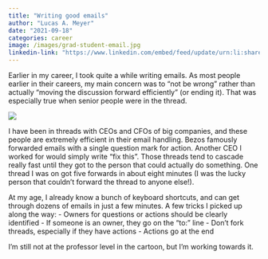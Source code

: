 ```yaml
---
title: "Writing good emails"
author: "Lucas A. Meyer"
date: "2021-09-18"
categories: career
image: /images/grad-student-email.jpg
linkedin-link: "https://www.linkedin.com/embed/feed/update/urn:li:share:6843910523256479746"
---
```


Earlier in my career, I took quite a while writing emails. As most people earlier in their careers, my main concern was to "not be wrong" rather than actually "moving the discussion forward efficiently" (or ending it). That was especially true when senior people were in the thread.

![](/images/grad-student-email.jpg)

I have been in threads with CEOs and CFOs of big companies, and these people are extremely efficient in their email handling. Bezos famously forwarded emails with a single question mark for action. Another CEO I worked for would simply write "fix this". Those threads tend to cascade really fast until they got to the person that could actually do something. One thread I was on got five forwards in about eight minutes (I was the lucky person that couldn't forward the thread to anyone else!).

At my age, I already know a bunch of keyboard shortcuts, and can get through dozens of emails in just a few minutes. A few tricks I picked up along the way:
- Owners for questions or actions should be clearly identified
- If someone is an owner, they go on the "to:" line
- Don't fork threads, especially if they have actions
- Actions go at the end

I'm still not at the professor level in the cartoon, but I'm working towards it.

